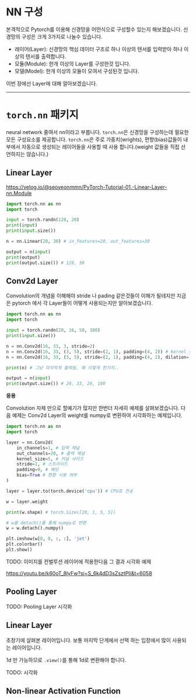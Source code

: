 # NN 구성
본격적으로 Pytorch를 이용해 신경망을 어떤식으로 구성할수 있는지 해보겠습니다. 신경망의 구성은 크게 3가지로 나눌수 있습니다.

* 레이어(Layer): 신경망의 핵심 데이터 구조로 하나 이상의 텐서를 입력받아 하나 이상의 텐서를 출력합니다.
* 모듈(Module): 한개 이상의 Layer를 구성한것 입니다.
* 모델(Model): 한개 이상의 모듈이 모여서 구성된것 입니다.

이번 장에선 Layer에 대해 알아보겠습니다.

***

# `torch.nn` 패키지
neural network 줄여서 nn이라고 부릅니다. `torch.nn`은 신경망을 구성하는데 필요한 모든 구성요소를 제공합니다. `torch.nn`은 주로 가중치(wrights), 편향(bias)값들이 내부에서 자동으로 생성되는 레이어들을 사용할 때 사용 합니다.(weight 값들을 직접 선언하지는 않습니다.)

## Linear Layer
https://velog.io/@seoyeonmmn/PyTorch-Tutorial-01.-Linear-Layer-nn.Module

```python
import torch.nn as nn
import torch

input = torch.randn(128, 20)
print(input)
print(input.size())

n = nn.Linear(20, 30) # in_features=20, out_features=30

output = n(input)
print(output)
print(output.size()) # 128, 30
```

## Conv2d Layer
Convolution의 개념을 이해해야 stride 나 pading 같은것들이 이해가 될테지만 지금은 pytorch 에서 각 Layer들이 어떻게 사용되는지만 알아보겠습니다.

```python
import torch.nn as nn
import torch

input = torch.randn(20, 16, 50, 100)
print(input.size())

n = nn.Conv2d(16, 33, 3, stride=2)
n = nn.Conv2d(16, 33, (3, 5), stride=(2, 1), padding=(4, 2)) # kernel_size=(3, 5), stride=(2, 1), padding=(4, 2)
n = nn.Conv2d(16, 33, (3, 5), stride=(2, 1), padding=(4, 2), dilation=(3, 1)) # kernel_size=(3, 5), stride=(2, 1), padding=(4, 2)

print(n) # 그냥 마지막게 출력됨, 왜 이렇게 한거지..

output = n(input)
print(output.size()) # 20, 33, 26, 100
```

**응용**

Convolution 자체 만으로 할예기가 많지만 한번더 자세히 예제를 살펴보겠습니다. 다음 예제는 Conv2d Layer의 weight를 numpy로 변환하여 시각화하는 예제입니다.

```python
import torch.nn as nn
import torch

layer = nn.Conv2d(
    in_channels=1, # 입력 채널
    out_channels=20, # 출력 채널
    kernel_size=5, # 커널 사이즈
    stride=1, # 스트라이드
    padding=0, # 패딩
    bias=True # 편향 사용 여부
)

layer = layer.to(torch.device('cpu')) # CPU로 전송

w = layer.weight

print(w.shape) # torch.Size([20, 1, 5, 5])

# w를 detach()를 통해 numpy로 변환
w = w.detach().numpy()

plt.imshow(w[0, 0, :, :], 'jet')
plt.colorbar()
plt.show()
```

TODO: 이미지를 컨벌루션 레이어에 적용한다음 그 결과 시각화 예제

https://youtu.be/k60oT_8lyFw?si=S_6k4dD3sZsztPIi&t=6058

## Pooling Layer
TODO: Pooling Layer 시각화


## Linear Layer
초창기에 살펴본 레이어입니다. 보통 마지막 단게에서 선택 하는 입장에서 많이 사용되는 레이어입니다.

1d 만 가능하므로 `.view()`를 통해 1d로 변환해야 합니다.

TODO: 시각화

## Non-linear Activation Function

